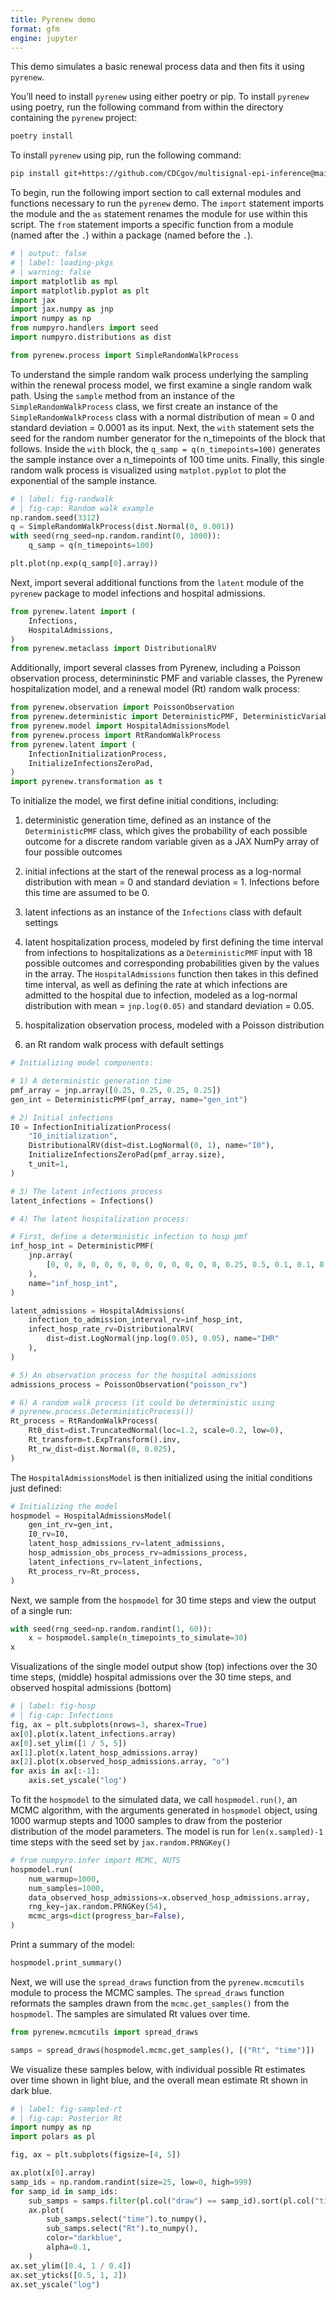 ```yaml
---
title: Pyrenew demo
format: gfm
engine: jupyter
---
```


This demo simulates a basic renewal process data and then fits it using `pyrenew`.

You’ll need to install `pyrenew` using either poetry or pip. To install `pyrenew` using poetry, run the following command from within the directory containing the `pyrenew` project:

```bash
poetry install
```

To install `pyrenew` using pip, run the following command:

```bash
pip install git+https://github.com/CDCgov/multisignal-epi-inference@main#subdirectory=model
```

To begin, run the following import section to call external modules and functions necessary to run the `pyrenew` demo. The `import` statement imports the module and the `as` statement renames the module for use within this script. The `from` statement imports a specific function from a module (named after the `.`) within a package (named before the `.`).

```python
# | output: false
# | label: loading-pkgs
# | warning: false
import matplotlib as mpl
import matplotlib.pyplot as plt
import jax
import jax.numpy as jnp
import numpy as np
from numpyro.handlers import seed
import numpyro.distributions as dist
```

```python
from pyrenew.process import SimpleRandomWalkProcess
```

To understand the simple random walk process underlying the sampling within the renewal process model, we first examine a single random walk path. Using the `sample` method from an instance of the `SimpleRandomWalkProcess` class, we first create an instance of the `SimpleRandomWalkProcess` class with a normal distribution of mean = 0 and standard deviation = 0.0001 as its input. Next, the `with` statement sets the seed for the random number generator for the n_timepoints of the block that follows. Inside the `with` block, the `q_samp = q(n_timepoints=100)` generates the sample instance over a n_timepoints of 100 time units. Finally, this single random walk process is visualized using `matplot.pyplot` to plot the exponential of the sample instance.

```python
# | label: fig-randwalk
# | fig-cap: Random walk example
np.random.seed(3312)
q = SimpleRandomWalkProcess(dist.Normal(0, 0.001))
with seed(rng_seed=np.random.randint(0, 1000)):
    q_samp = q(n_timepoints=100)

plt.plot(np.exp(q_samp[0].array))
```

Next, import several additional functions from the `latent` module of the `pyrenew` package to model infections and hospital admissions.

```python
from pyrenew.latent import (
    Infections,
    HospitalAdmissions,
)
from pyrenew.metaclass import DistributionalRV
```

Additionally, import several classes from Pyrenew, including a Poisson observation process, determininstic PMF and variable classes, the Pyrenew hospitalization model, and a renewal model (Rt) random walk process:

```python
from pyrenew.observation import PoissonObservation
from pyrenew.deterministic import DeterministicPMF, DeterministicVariable
from pyrenew.model import HospitalAdmissionsModel
from pyrenew.process import RtRandomWalkProcess
from pyrenew.latent import (
    InfectionInitializationProcess,
    InitializeInfectionsZeroPad,
)
import pyrenew.transformation as t
```

To initialize the model, we first define initial conditions, including:

1) deterministic generation time, defined as an instance of the `DeterministicPMF` class, which gives the probability of each possible outcome for a discrete random variable given as a JAX NumPy array of four possible outcomes

2) initial infections at the start of the renewal process as a log-normal distribution with mean = 0 and standard deviation = 1. Infections before this time are assumed to be 0.

3) latent infections as an instance of the `Infections` class with default settings

4) latent hospitalization process, modeled by first defining the time interval from infections to hospitalizations as a `DeterministicPMF` input with 18 possible outcomes and corresponding probabilities given by the values in the array. The `HospitalAdmissions` function then takes in this defined time interval, as well as defining the rate at which infections are admitted to the hospital due to infection, modeled as a log-normal distribution with mean = `jnp.log(0.05)` and standard deviation = 0.05.

5) hospitalization observation process, modeled with a  Poisson distribution

6) an Rt random walk process with default settings

```python
# Initializing model components:

# 1) A deterministic generation time
pmf_array = jnp.array([0.25, 0.25, 0.25, 0.25])
gen_int = DeterministicPMF(pmf_array, name="gen_int")

# 2) Initial infections
I0 = InfectionInitializationProcess(
    "I0_initialization",
    DistributionalRV(dist=dist.LogNormal(0, 1), name="I0"),
    InitializeInfectionsZeroPad(pmf_array.size),
    t_unit=1,
)

# 3) The latent infections process
latent_infections = Infections()

# 4) The latent hospitalization process:

# First, define a deterministic infection to hosp pmf
inf_hosp_int = DeterministicPMF(
    jnp.array(
        [0, 0, 0, 0, 0, 0, 0, 0, 0, 0, 0, 0, 0, 0.25, 0.5, 0.1, 0.1, 0.05]
    ),
    name="inf_hosp_int",
)

latent_admissions = HospitalAdmissions(
    infection_to_admission_interval_rv=inf_hosp_int,
    infect_hosp_rate_rv=DistributionalRV(
        dist=dist.LogNormal(jnp.log(0.05), 0.05), name="IHR"
    ),
)

# 5) An observation process for the hospital admissions
admissions_process = PoissonObservation("poisson_rv")

# 6) A random walk process (it could be deterministic using
# pyrenew.process.DeterministicProcess())
Rt_process = RtRandomWalkProcess(
    Rt0_dist=dist.TruncatedNormal(loc=1.2, scale=0.2, low=0),
    Rt_transform=t.ExpTransform().inv,
    Rt_rw_dist=dist.Normal(0, 0.025),
)
```

The `HospitalAdmissionsModel` is then initialized using the initial conditions just defined:

```python
# Initializing the model
hospmodel = HospitalAdmissionsModel(
    gen_int_rv=gen_int,
    I0_rv=I0,
    latent_hosp_admissions_rv=latent_admissions,
    hosp_admission_obs_process_rv=admissions_process,
    latent_infections_rv=latent_infections,
    Rt_process_rv=Rt_process,
)
```

Next, we sample from the `hospmodel` for 30 time steps and view the output of a single run:

```python
with seed(rng_seed=np.random.randint(1, 60)):
    x = hospmodel.sample(n_timepoints_to_simulate=30)
x
```

Visualizations of the single model output show (top) infections over the 30 time steps, (middle) hospital admissions over the 30 time steps, and observed hospital admissions (bottom)

```python
# | label: fig-hosp
# | fig-cap: Infections
fig, ax = plt.subplots(nrows=3, sharex=True)
ax[0].plot(x.latent_infections.array)
ax[0].set_ylim([1 / 5, 5])
ax[1].plot(x.latent_hosp_admissions.array)
ax[2].plot(x.observed_hosp_admissions.array, "o")
for axis in ax[:-1]:
    axis.set_yscale("log")
```

To fit the `hospmodel` to the simulated data, we call `hospmodel.run()`, an MCMC algorithm, with the arguments generated in `hospmodel` object, using 1000 warmup stepts and 1000 samples to draw from the posterior distribution of the model parameters. The model is run for `len(x.sampled)-1` time steps with the seed set by `jax.random.PRNGKey()`

```python
# from numpyro.infer import MCMC, NUTS
hospmodel.run(
    num_warmup=1000,
    num_samples=1000,
    data_observed_hosp_admissions=x.observed_hosp_admissions.array,
    rng_key=jax.random.PRNGKey(54),
    mcmc_args=dict(progress_bar=False),
)
```

Print a summary of the model:

```python
hospmodel.print_summary()
```

Next, we will use the `spread_draws` function from the `pyrenew.mcmcutils` module to process the MCMC samples. The `spread_draws` function reformats the samples drawn from the `mcmc.get_samples()` from the `hospmodel`. The samples are simulated Rt values over time.

```python
from pyrenew.mcmcutils import spread_draws

samps = spread_draws(hospmodel.mcmc.get_samples(), [("Rt", "time")])
```

We visualize these samples below, with individual possible Rt estimates over time shown in light blue, and the overall mean estimate Rt shown in dark blue.

```python
# | label: fig-sampled-rt
# | fig-cap: Posterior Rt
import numpy as np
import polars as pl

fig, ax = plt.subplots(figsize=[4, 5])

ax.plot(x[0].array)
samp_ids = np.random.randint(size=25, low=0, high=999)
for samp_id in samp_ids:
    sub_samps = samps.filter(pl.col("draw") == samp_id).sort(pl.col("time"))
    ax.plot(
        sub_samps.select("time").to_numpy(),
        sub_samps.select("Rt").to_numpy(),
        color="darkblue",
        alpha=0.1,
    )
ax.set_ylim([0.4, 1 / 0.4])
ax.set_yticks([0.5, 1, 2])
ax.set_yscale("log")
```
